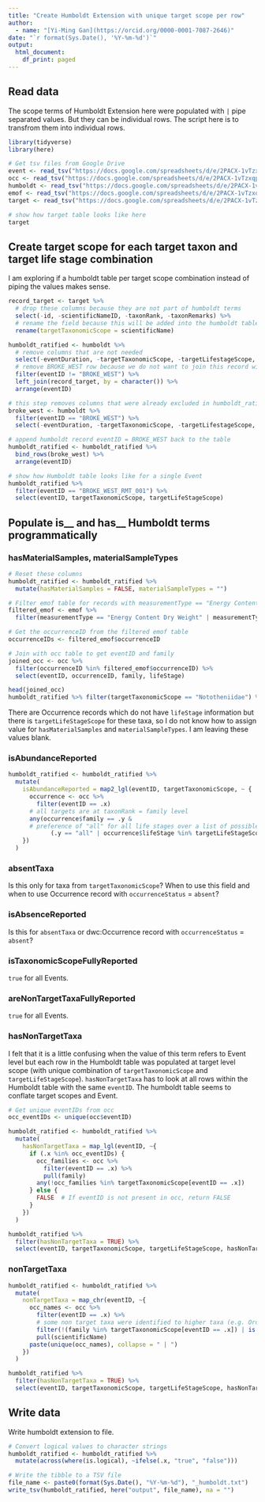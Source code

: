 ```yaml
---
title: "Create Humboldt Extension with unique target scope per row"
author: 
  - name: "[Yi-Ming Gan](https://orcid.org/0000-0001-7087-2646)"
date: "`r format(Sys.Date(), '%Y-%m-%d')`"
output:
  html_document:
    df_print: paged
---
```


## Read data

The scope terms of Humboldt Extension here were populated with ` | ` pipe separated values. But they can be individual rows. The script here is to transfrom them into individual rows.

```r
library(tidyverse)
library(here)

# Get tsv files from Google Drive 
event <- read_tsv("https://docs.google.com/spreadsheets/d/e/2PACX-1vTzxqpYCe1tVdichPPMCVgP9fyY6duJrtgyO8zGwm7xMKL5WLb3l6MPq0Ke5TIlwU97ovdZ__ptkkMw/pub?gid=0&single=true&output=tsv", col_names = TRUE, show_col_types = FALSE)
occ <- read_tsv("https://docs.google.com/spreadsheets/d/e/2PACX-1vTzxqpYCe1tVdichPPMCVgP9fyY6duJrtgyO8zGwm7xMKL5WLb3l6MPq0Ke5TIlwU97ovdZ__ptkkMw/pub?gid=53360819&single=true&output=tsv", col_names = TRUE, show_col_types = FALSE)
humboldt <- read_tsv("https://docs.google.com/spreadsheets/d/e/2PACX-1vTzxqpYCe1tVdichPPMCVgP9fyY6duJrtgyO8zGwm7xMKL5WLb3l6MPq0Ke5TIlwU97ovdZ__ptkkMw/pub?gid=604710631&single=true&output=tsv", col_names = TRUE, show_col_types = FALSE)
emof <- read_tsv("https://docs.google.com/spreadsheets/d/e/2PACX-1vTzxqpYCe1tVdichPPMCVgP9fyY6duJrtgyO8zGwm7xMKL5WLb3l6MPq0Ke5TIlwU97ovdZ__ptkkMw/pub?gid=2088877587&single=true&output=tsv", col_names = TRUE, show_col_types = FALSE)
target <- read_tsv("https://docs.google.com/spreadsheets/d/e/2PACX-1vTzxqpYCe1tVdichPPMCVgP9fyY6duJrtgyO8zGwm7xMKL5WLb3l6MPq0Ke5TIlwU97ovdZ__ptkkMw/pub?gid=872194191&single=true&output=tsv", col_names = TRUE, show_col_types = FALSE)

# show how target table looks like here
target
```

## Create target scope for each target taxon and target life stage combination

I am exploring if a humboldt table per target scope combination instead of piping the values makes sense.

```r
record_target <- target %>% 
  # drop these columns because they are not part of humboldt terms
  select(-id, -scientificNameID, -taxonRank, -taxonRemarks) %>%
  # rename the field because this will be added into the humboldt table
  rename(targetTaxonomicScope = scientificName)

humboldt_ratified <- humboldt %>%
  # remove columns that are not needed
  select(-eventDuration, -targetTaxonomicScope, -targetLifestageScope, -excludedLifeStageScope) %>%
  # remove BROKE_WEST row because we do not want to join this record with target
  filter(eventID != "BROKE_WEST") %>%
  left_join(record_target, by = character()) %>%
  arrange(eventID)

# this step removes columns that were already excluded in humboldt_ratified table before appending the BROKE_WEST record back to the data frame
broke_west <- humboldt %>% 
  filter(eventID == "BROKE_WEST") %>%
  select(-eventDuration, -targetTaxonomicScope, -targetLifestageScope, -excludedLifeStageScope)

# append humboldt record eventID = BROKE_WEST back to the table
humboldt_ratified <- humboldt_ratified %>% 
  bind_rows(broke_west) %>%
  arrange(eventID)

# show how Humboldt table looks like for a single Event
humboldt_ratified %>% 
  filter(eventID == "BROKE_WEST_RMT_001") %>%
  select(eventID, targetTaxonomicScope, targetLifeStageScope)
```

## Populate is__ and has__ Humboldt terms programmatically

### hasMaterialSamples, materialSampleTypes

```r
# Reset these columns
humboldt_ratified <- humboldt_ratified %>%
  mutate(hasMaterialSamples = FALSE, materialSampleTypes = "") 

# Filter emof table for records with measurementType == "Energy Content Dry Weight", these are the occurrences with stomach content materialSampleTypes
filtered_emof <- emof %>%
  filter(measurementType == "Energy Content Dry Weight" | measurementType == "Energy Content Wet Weight")

# Get the occurrenceID from the filtered emof table
occurrenceIDs <- filtered_emof$occurrenceID

# Join with occ table to get eventID and family
joined_occ <- occ %>%
  filter(occurrenceID %in% filtered_emof$occurrenceID) %>%
  select(eventID, occurrenceID, family, lifeStage)

head(joined_occ)
humboldt_ratified %>% filter(targetTaxonomicScope == "Nototheniidae") %>% select(eventID, targetTaxonomicScope, targetLifeStageScope)
```

There are Occurrence records which do not have `lifeStage` information but there is `targetLifeStageScope` for these taxa, so I do not know how to assign value for `hasMaterialSamples` and `materialSampleTypes`. I am leaving these values blank. 


### isAbundanceReported

```r
humboldt_ratified <- humboldt_ratified %>% 
  mutate(
    isAbundanceReported = map2_lgl(eventID, targetTaxonomicScope, ~ {
      occurrence <- occ %>%
        filter(eventID == .x)
      # all targets are at taxonRank = family level 
      any(occurrence$family == .y &
      # preference of "all" for all life stages over a list of possible life stages because I do not know whether the list of targetLifeStageScope is a **complete** list of life stages for the taxon
            (.y == "all" | occurrence$lifeStage %in% targetLifeStageScope & !is.na(occurrence$individualCount)))
    })
  )
```

### absentTaxa

Is this only for taxa from `targetTaxonomicScope`? When to use this field and when to use Occurrence record with `occurrenceStatus` = `absent`? 

### isAbsenceReported

Is this for `absentTaxa` or dwc:Occurrence record with `occurrenceStatus` = `absent`?

### isTaxonomicScopeFullyReported

`true` for all Events.

### areNonTargetTaxaFullyReported 

`true` for all Events.

### hasNonTargetTaxa

I felt that it is a little confusing when the value of this term refers to Event level but each row in the Humboldt table was populated at target level scope (with unique combination of `targetTaxonomicScope` and `targetLifeStageScope`). `hasNonTargetTaxa` has to look at all rows within the Humboldt table with the same `eventID`. The humboldt table seems to conflate target scopes and Event.

```r
# Get unique eventIDs from occ 
occ_eventIDs <- unique(occ$eventID)

humboldt_ratified <- humboldt_ratified %>%
  mutate(
    hasNonTargetTaxa = map_lgl(eventID, ~{
      if (.x %in% occ_eventIDs) {
        occ_families <- occ %>%
          filter(eventID == .x) %>%
          pull(family)
        any(!occ_families %in% targetTaxonomicScope[eventID == .x])
      } else {
        FALSE  # If eventID is not present in occ, return FALSE 
      }
    })
  )

humboldt_ratified %>% 
  filter(hasNonTargetTaxa = TRUE) %>%
  select(eventID, targetTaxonomicScope, targetLifeStageScope, hasNonTargetTaxa)
```

### nonTargetTaxa

```r
humboldt_ratified <- humboldt_ratified %>%
  mutate(
    nonTargetTaxa = map_chr(eventID, ~{
      occ_names <- occ %>%
        filter(eventID == .x) %>%
        # some non target taxa were identified to higher taxa (e.g. Order = Teuthida) hence is.na(family)
        filter(!(family %in% targetTaxonomicScope[eventID == .x]) | is.na(family)) %>%
        pull(scientificName)
      paste(unique(occ_names), collapse = " | ")
    })
  )

humboldt_ratified %>% 
  filter(hasNonTargetTaxa = TRUE) %>%
  select(eventID, targetTaxonomicScope, targetLifeStageScope, hasNonTargetTaxa, nonTargetTaxa)
```

## Write data 

Write humboldt extension to file.

```r
# Convert logical values to character strings
humboldt_ratified <- humboldt_ratified %>%
  mutate(across(where(is.logical), ~ifelse(.x, "true", "false")))

# Write the tibble to a TSV file
file_name <- paste0(format(Sys.Date(), "%Y-%m-%d"), "_humboldt.txt")
write_tsv(humboldt_ratified, here("output", file_name), na = "")
```
